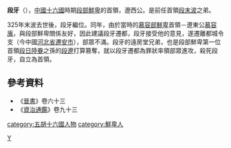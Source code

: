 '''段牙 '''（{{bd||？|325年|catIdx=d}}），[[中國|中國]][[十六國|十六國]]時期[[段部鮮卑|段部鮮卑]]的首領，遼西公。是前任首領[[段末波|段末波]]之弟。

325年末波去世後，段牙繼位。同年，由於當時的[[慕容部|慕容部]][[鮮卑|鮮卑]]首領－遼東公[[慕容廆|慕容廆]]，與段部鮮卑關係友好，因此建議段牙遷都，段牙接受他的意見，遂遷離都城令支（今中國[[河北省|河北省]][[遷安市|遷安市]]），部眾不滿。段牙的遠房堂兄弟，也是段部鮮卑第一位首領[[段日陸眷|段日陸眷]]之孫的[[段遼|段遼]]打算篡奪，就以段牙遷都為罪狀率領部眾進攻，殺死段牙，自立為首領。

{{中国皇帝|兄[[段末波|段末波]]|堂兄弟[[段遼|段遼]]|[[东晋十六国君主列表#段部鮮卑|段部鮮卑]]首領<br>遼西公|325}}

==參考資料==
*《[[晉書|晉書]]》卷六十三
*《[[資治通鑑|資治通鑑]]》卷九十三

[[category:五胡十六國人物|category:五胡十六國人物]] 
[[category:鮮卑人|category:鮮卑人]]
[[Category:段姓|Y]]